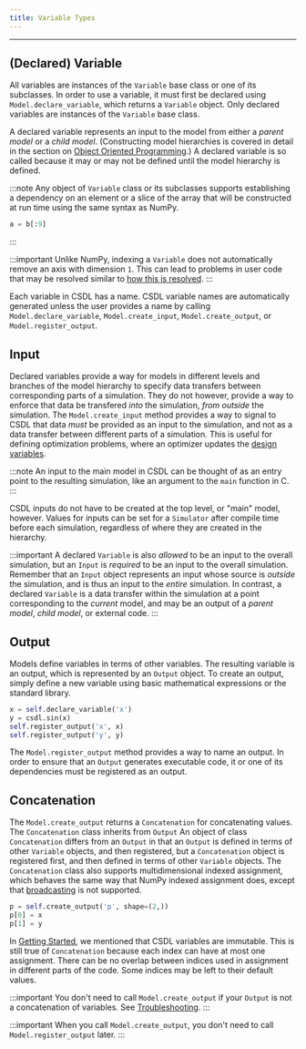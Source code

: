 ```yaml
---
title: Variable Types
---
```


------------------------------------------------------------------------

## (Declared) Variable

All variables are instances of the `Variable` base class or one of its
subclasses.
In order to use a variable, it must first be declared using
`Model.declare_variable`, which returns a `Variable` object.
Only declared variables are instances of the `Variable` base class.

A declared variable represents an input to the model from either a
_parent model_ or a _child model_.
(Constructing model hierarchies is covered in detail in
the section on [Object Oriented Programming](/docs/tutorial/oo).)
A declared variable is so called because it may or may not be defined
until the model hierarchy is defined.

:::note
Any object of `Variable` class or its subclasses supports establishing a
dependency on an element or a slice of the array that will be
constructed at run time using the same syntax as NumPy.

```py
a = b[:9]
```
:::

:::important
Unlike NumPy, indexing a `Variable` does not automatically remove an axis with
dimension `1`.
This can lead to problems in user code that may be resolved similar to
[how this is resolved](/docs/troubleshooting#broadcasting).
:::

Each variable in CSDL has a name.
CSDL variable names are automatically generated unless the user provides
a name by calling `Model.declare_variable`, `Model.create_input`,
`Model.create_output`, or `Model.register_output`.

## Input

Declared variables provide a way for models in different levels and
branches of the model hierarchy to specify data transfers between
corresponding parts of a simulation.
They do not however, provide a way to enforce that data be transfered
_into_ the simulation, _from outside_ the simulation.
The `Model.create_input` method provides a way to signal to CSDL that
data _must_ be provided as an input to the simulation, and not as a data
transfer between different parts of a simulation.
This is useful for defining optimization problems, where an optimizer
updates the [design variables](/docs/tutorial/optimization).

:::note
An input to the main model in CSDL can be thought of as an entry point
to the resulting simulation, like an argument to the `main` function in
C.
:::

CSDL inputs do not have to be created at the top level, or "main" model,
however.
Values for inputs can be set for a `Simulator` after compile time
before each simulation, regardless of where they are created in the
hierarchy.

:::important
A declared `Variable` is also _allowed_ to be an input to the
overall simulation, but an `Input` is _required_  to be an input to the
overall simulation.
Remember that an `Input` object represents an input whose source is
_outside_ the simulation, and is thus an input to the _entire_
simulation.
In contrast, a declared `Variable` is a data transfer within the
simulation at a point corresponding to the _current_ model, and may be
an output of a _parent model_, _child model_, or external code.
:::

## Output

Models define variables in terms of other variables.
The resulting variable is an output, which is represented by an `Output`
object.
To create an output, simply define a new variable using basic
mathematical expressions or the standard library.

```py
x = self.declare_variable('x')
y = csdl.sin(x)
self.register_output('x', x)
self.register_output('y', y)
```

The `Model.register_output` method provides a way to name an output.
In order to ensure that an `Output` generates executable code, it or one
of its dependencies must be registered as an output.

## Concatenation

The `Model.create_output` returns a `Concatenation` for concatenating
values.
The `Concatenation` class inherits from `Output`
An object of class `Concatenation` differs from an `Output` in that an
`Output` is defined in terms of other `Variable` objects, and then
registered, but a `Concatenation` object is registered first, and then
defined in terms of other `Variable` objects.
The `Concatenation` class also supports multidimensional indexed
assignment, which behaves the same way that NumPy indexed assignment
does, except that
[broadcasting](/docs/troubleshooting#broadcasting) is not supported.

```py
p = self.create_output('p', shape=(2,))
p[0] = x
p[1] = y
```

In [Getting Started](/docs/tutorial/getting-started), we mentioned that
CSDL variables are immutable.
This is still true of `Concatenation` because each index can have at
most one assignment.
There can be no overlap between indices used in assignment in different
parts of the code.
Some indices may be left to their default values.

:::important
You don't need to call `Model.create_output` if your `Output` is not a
concatenation of variables.
See
[Troubleshooting](/docs/troubleshooting#i-get-an-output-not-defined-error-but-i-defined-my-output).
:::

:::important
When you call `Model.create_output`, you don't need to call
`Model.register_output` later.
:::
